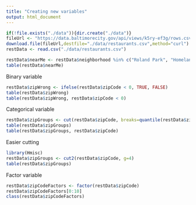 ```yaml
---
title: "Creating new variables"
output: html_document
---
```


```r
if(!file.exists("./data")){dir.create("./data")}
fileUrl <- "https://data.baltimorecity.gov/api/views/k5ry-ef3g/rows.csv?accessType=DOWNLOAD"
download.file(fileUrl,destfile="./data/restaurants.csv",method="curl")
restData <- read.csv("./data/restaurants.csv")
```


```r
restData$nearMe <- restData$neighborhood %in% c("Roland Park", "Homeland")
table(restData$nearMe)
```

Binary variable 
```r
restData$zipWrong <- ifelse(restData$zipCode < 0, TRUE, FALSE)
table(restData$zipWrong)
table(restData$zipWrong, restData$zipCode < 0)
```

Categorical variable
```r
restData$zipGroups <- cut(restData$zipCode, breaks=quantile(restData$zipCode))
table(restData$zipGroups)
table(restData$zipGroups, restData$zipCode)
```

Easier cutting
```r
library(Hmisc)
restData$zipGroups <- cut2(restData$zipCode, g=4)
table(restData$zipGroups)
```

Factor variable
```r
restData$zipCodeFactors <- factor(restData$zipCode)
restData$zipCodeFactors[0:10]
class(restData$zipCodeFactors)
```